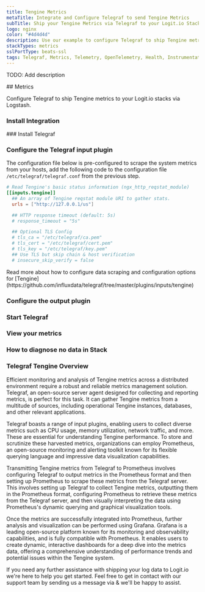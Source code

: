 ```yaml
---
title: Tengine Metrics
metaTitle: Integrate and Configure Telegraf to send Tengine Metrics
subTitle: Ship your Tengine Metrics via Telegraf to your Logit.io Stack
logo: nginx
color: "#4d4d4d"
description: Use our example to configure Telegraf to ship Tengine metrics to your Logit.io stacks. Configure Telegraf to send Tengine metrics to Logstash or Elastic.
stackTypes: metrics
sslPortType: beats-ssl
tags: Telegraf, Metrics, Telemetry, OpenTelemetry, Health, Instrumentation, Tengine, Web Server
---
```


TODO: Add description

<Steps>
  ## Metrics

  Configure Telegraf to ship Tengine metrics to your Logit.io stacks via Logstash.
  
  ### Install Integration
  <InstallIntegration/>
  ### Install Telegraf

  <InstallTelegraf />

  ### Configure the Telegraf input plugin

  The configuration file below is pre-configured to scrape the system metrics from your hosts, add the following code to the configuration file `/etc/telegraf/telegraf.conf` from the previous step.

  ```toml copy
  # Read Tengine's basic status information (ngx_http_reqstat_module)
  [[inputs.tengine]]
    ## An array of Tengine reqstat module URI to gather stats.
    urls = ["http://127.0.0.1/us"]

    ## HTTP response timeout (default: 5s)
    # response_timeout = "5s"

    ## Optional TLS Config
    # tls_ca = "/etc/telegraf/ca.pem"
    # tls_cert = "/etc/telegraf/cert.pem"
    # tls_key = "/etc/telegraf/key.pem"
    ## Use TLS but skip chain & host verification
    # insecure_skip_verify = false
  ```

  <Callout type="info">
    Read more about how to configure data scraping and configuration options for [Tengine](https://github.com/influxdata/telegraf/tree/master/plugins/inputs/tengine)
  </Callout>

  ### Configure the output plugin

  <TelegrafOutputPlugin />

  ### Start Telegraf

  <StartTelegraf />

  ### View your metrics
  <LaunchStack source="Tengine_Metrics_via_Telegraf" utmMedium="metrics" utmCampaign="telegraf-Tengine-metrics" />

  ### How to diagnose no data in Stack

  <DiagnoseNoData />

</Steps>

### Telegraf Tengine Overview

Efficient monitoring and analysis of Tengine metrics across a distributed environment require a robust and 
reliable metrics management solution. Telegraf, an open-source server agent designed for collecting and 
reporting metrics, is perfect for this task. It can gather Tengine metrics from a multitude of sources, 
including operational Tengine instances, databases, and other relevant applications.
      
Telegraf boasts a range of input plugins, enabling users to collect diverse metrics such as CPU usage, 
memory utilization, network traffic, and more. These are essential for understanding Tengine performance. 
To store and scrutinize these harvested metrics, organizations can employ Prometheus, an open-source 
monitoring and alerting toolkit known for its flexible querying language and impressive data visualization capabilities.

Transmitting Tengine metrics from Telegraf to Prometheus involves configuring Telegraf to output metrics 
in the Prometheus format and then setting up Prometheus to scrape these metrics from the Telegraf server. 
This involves setting up Telegraf to collect Tengine metrics, outputting them in the Prometheus format, 
configuring Prometheus to retrieve these metrics from the Telegraf server, and then visually interpreting 
the data using Prometheus's dynamic querying and graphical visualization tools.

Once the metrics are successfully integrated into Prometheus, further analysis and visualization can be 
performed using Grafana. Grafana is a leading open-source platform known for its monitoring and observability 
capabilities, and is fully compatible with Prometheus. It enables users to create dynamic, interactive 
dashboards for a deep dive into the metrics data, offering a comprehensive understanding of performance trends and potential issues within the Tengine system.

If you need any further assistance with shipping your log data to Logit.io we're here to help you get started. 
Feel free to get in contact with our support team by sending us a message via <IntercomButton text="live chat" /> 
& we'll be happy to assist.
